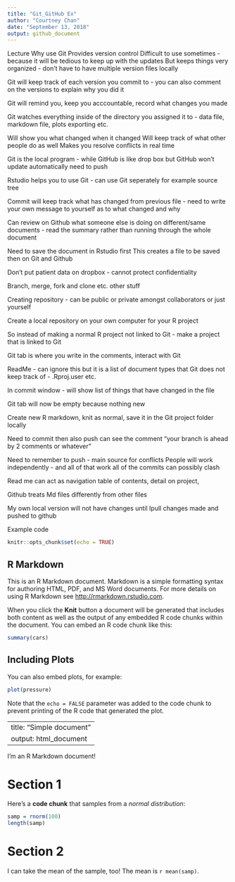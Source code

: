 ```yaml
---
title: "Git_GitHub Ex"
author: "Courtney Chan"
date: "September 13, 2018"
output: github_document
---
```


Lecture
Why use Git
Provides version control
Difficult to use sometimes - because it will be tedious to keep up with the updates
But keeps things very organized - don't have to have multiple version files locally

Git will keep track of each version you commit to - you can also comment on the versions to explain why you did it

Git will remind you, keep you acccountable, record what changes you made

Git watches everything inside of the directory you assigned it to - data file, markdown file, plots exporting etc.

Will show you what changed when it changed
Will keep track of what other people do as well
Makes you resolve conflicts in real time

Git is the local program - while GitHub is like drop box but GitHub won't update automatically need to push

Rstudio helps you to use Git - can use Git seperately for example source tree

Commit will keep track what has changed from previous file - need to write your own message to yourself as to what changed and why

Can review on Github what someone else is doing on different/same documents - read the summary rather than running through the whole document

Need to save the document in Rstudio first
This creates a file to be saved then on Git and Github

Don't put patient data on dropbox - cannot protect confidentiality

Branch, merge, fork and clone etc. other stuff

Creating repository - can be public or private amongst collaborators or just yourself

Create a local repository on your own computer for your R project

So instead of making a normal R project not linked to Git - make a project that is linked to Git

Git tab is where you write in the comments, interact with Git 

ReadMe - can ignore this but it is a list of document types that Git does not keep track of - .Rproj.user etc.

In commit window - will show list of things that have changed in the file

Git tab will now be empty because nothing new

Create new R markdown, knit as normal, save it in the Git project folder locally

Need to commit then also push
can see the comment "your branch is ahead by 2 comments or whatever"

Need to remember to push - main source for conflicts
People will work independently - and all of that work all of the commits can possibly clash

Read me can act as navigation table of contents, detail on project, 

Github treats Md files differently from other files

My own local version will not have changes until Ipull changes made and pushed to github

Example code


```r
knitr::opts_chunk$set(echo = TRUE)
```

## R Markdown

This is an R Markdown document. Markdown is a simple formatting syntax for authoring HTML, PDF, and MS Word documents. For more details on using R Markdown see <http://rmarkdown.rstudio.com>.

When you click the **Knit** button a document will be generated that includes both content as well as the output of any embedded R code chunks within the document. You can embed an R code chunk like this:

```r
summary(cars)
```

## Including Plots

You can also embed plots, for example:

```r
plot(pressure)
```

Note that the `echo = FALSE` parameter was added to the code chunk to prevent printing of the R code that generated the plot.

---
title: "Simple document"
output: html_document
---

I'm an R Markdown document! 

# Section 1

Here's a **code chunk** that samples from 
a _normal distribution_:

```r
samp = rnorm(100)
length(samp)
```

# Section 2

I can take the mean of the sample, too!
The mean is `r mean(samp)`.
